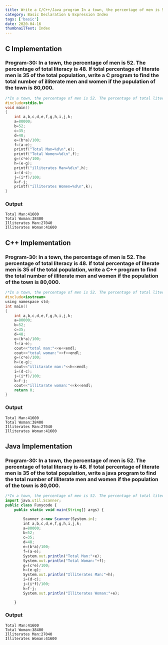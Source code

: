 ```yaml
---
title: Write a C/C++/Java program In a town, the percentage of men is 52. The percentage of total literacy is 48. If total percentage of literate men is 35 of the total population, write a program to find the total number of illiterate men and women if the population of the town is 80,000.
category: Basic Declaration & Expression Index
tags: ['basic']
date: 2020-04-16
thumbnailText: Index
---
```


## C Implementation
### Program-30: In a town, the percentage of men is 52. The percentage of total literacy is 48. If total percentage of literate men is 35 of the total population, write a C  program to find the total number of illiterate men and women if the population of the town is 80,000.
```c
/*In a town, the percentage of men is 52. The percentage of total literacy is 48. If total percentage of literate men is 35 of the total population, write a c program to find the total number of illiterate men and women if the population of the town is 80,000.*/
#include<stdio.h>
void main()
{
    int a,b,c,d,e,f,g,h,i,j,k;
    a=80000;
    b=52;
    c=35;
    d=48;
    e=(b*a)/100;
    f=(a-e);
    printf("Total Man=%d\n",e);
    printf("Total Women=%d\n",f);
    g=(c*e)/100;
    h=(e-g);
    printf("illiterates Man=%d\n",h);
    i=(d-c);
    j=(i*f)/100;
    k=f-j;
    printf("illiterates Women=%d\n",k);
}
```
### Output
```
Total Man:41600
Total Woman:38400
Illiterates Man:27040
Illiterates Woman:41600
```

## C++ Implementation
### Program-30: In a town, the percentage of men is 52. The percentage of total literacy is 48. If total percentage of literate men is 35 of the total population, write a C++  program to find the total number of illiterate men and women if the population of the town is 80,000.
```c
/*In a town, the percentage of men is 52. The percentage of total literacy is 48. If total percentage of literate men is 35 of the total population, write a C++ program to find the total number of illiterate men and women if the population of the town is 80,000.*/
#include<iostream>
using namespace std;
int main()
{
    int a,b,c,d,e,f,g,h,i,j,k;
    a=80000;
    b=52;
    c=35;
    d=48;
    e=(b*a)/100;
    f=(a-e);
    cout<<"total man:"<<e<<endl;
    cout<<"total woman:"<<f<<endl;
    g=(c*e)/100;
    h=(e-g);
    cout<<"illitarate man:"<<h<<endl;
    i=(d-c);
    j=(i*f)/100;
    k=f-j;
    cout<<"illitarate woman:"<<k<<endl;
    return 0;
}
```
### Output
```
Total Man:41600
Total Woman:38400
Illiterates Man:27040
Illiterates Woman:41600
```

## Java Implementation
### Program-30: In a town, the percentage of men is 52. The percentage of total literacy is 48. If total percentage of literate men is 35 of the total population, write a java  program to find the total number of illiterate men and women if the population of the town is 80,000.
```js
/*In a town, the percentage of men is 52. The percentage of total literacy is 48. If total percentage of literate men is 35 of the total population, write a java program to find the total number of illiterate men and women if the population of the town is 80,000.*/
import java.util.Scanner;
public class Funycode {
    public static void main(String[] args) {

        Scanner z=new Scanner(System.in);
        int a,b,c,d,e,f,g,h,i,j,k;
        a=80000;
        b=52;
        c=35;
        d=48;
        e=(b*a)/100;
        f=(a-e);
        System.out.println("Total Man:"+e);
        System.out.println("Total Woman:"+f);
        g=(c*e)/100;
        h=(e-g);
        System.out.println("Illiterates Man:"+h);
        i=(d-c);
        j=(i*f)/100;
        k=f-j;
        System.out.println("Illiterates Woman:"+e);

    }
```
### Output
```
Total Man:41600
Total Woman:38400
Illiterates Man:27040
Illiterates Woman:41600
```
